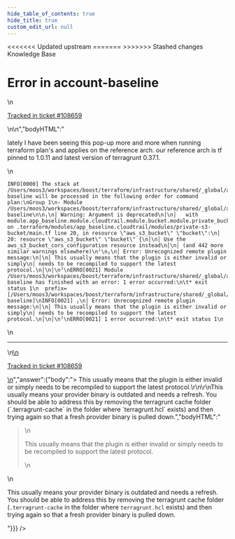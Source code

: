 ```yaml
---
hide_table_of_contents: true
hide_title: true
custom_edit_url: null
---
```



<head>
<<<<<<< Updated upstream
  <link rel="canonical" href="https://github.com/tnn-tnn-tnn-tnn-tnn-gruntwork-io/knowledge-base/discussions/434" />
=======
  <link rel="canonical" href="https://github.com/tnn-gruntwork-io/knowledge-base/discussions/434" />
>>>>>>> Stashed changes
</head>

<CenterLayout>
<span className="searchCategory">Knowledge Base</span>
<h1>Error in account-baseline</h1>
<GitHub discussion={{"id":"D_kwDOF8slf84APof0","number":434,"author":{"login":"moos3"},"title":"Error in account-baseline","body":"\nlately I have been seeing this pop-up more and more when running terraform plan's and applies on the reference arch. our reference arch is tf pinned to 1.0.11 and latest version of terragrunt 0.37.1. \r\n\r\n```\r\nINFO[0000] The stack at /Users/moos3/workspaces/boost/terraform/infrastructure/shared/_global/account-baseline will be processed in the following order for command plan:\r\nGroup 1\r\n- Module /Users/moos3/workspaces/boost/terraform/infrastructure/shared/_global/account-baseline\r\n\r\n╷\r\n│ Warning: Argument is deprecated\r\n│\r\n│   with module.app_baseline.module.cloudtrail.module.bucket.module.private_bucket.aws_s3_bucket.bucket,\r\n│   on .terraform/modules/app_baseline.cloudtrail/modules/private-s3-bucket/main.tf line 20, in resource \"aws_s3_bucket\" \"bucket\":\r\n│   20: resource \"aws_s3_bucket\" \"bucket\" {\r\n│\r\n│ Use the aws_s3_bucket_cors_configuration resource instead\r\n│\r\n│ (and 442 more similar warnings elsewhere)\r\n╵\r\n╷\r\n│ Error: Unrecognized remote plugin message:\r\n│\r\n│ This usually means that the plugin is either invalid or simply\r\n│ needs to be recompiled to support the latest protocol.\r\n│\r\n│\r\n╵\r\nERRO[0021] Module /Users/moos3/workspaces/boost/terraform/infrastructure/shared/_global/account-baseline has finished with an error: 1 error occurred:\r\n\t* exit status 1\r\n  prefix=[/Users/moos3/workspaces/boost/terraform/infrastructure/shared/_global/account-baseline]\r\nINFO[0021] ╷\r\n│ Error: Unrecognized remote plugin message:\r\n│\r\n│ This usually means that the plugin is either invalid or simply\r\n│ needs to be recompiled to support the latest protocol.\r\n│\r\n│\r\n╵\r\nERRO[0021] 1 error occurred:\r\n\t* exit status 1\r\n```\n\n---\n\n<ins datetime=\"2022-05-25T13:08:42Z\">\n  <p><a href=\"https://support.gruntwork.io/hc/requests/108659\">Tracked in ticket #108659</a></p>\n</ins>\n","bodyHTML":"<p dir=\"auto\">lately I have been seeing this pop-up more and more when running terraform plan's and applies on the reference arch. our reference arch is tf pinned to 1.0.11 and latest version of terragrunt 0.37.1.</p>\n<div class=\"snippet-clipboard-content notranslate position-relative overflow-auto\" data-snippet-clipboard-copy-content=\"INFO[0000] The stack at /Users/moos3/workspaces/boost/terraform/infrastructure/shared/_global/account-baseline will be processed in the following order for command plan:\nGroup 1\n- Module /Users/moos3/workspaces/boost/terraform/infrastructure/shared/_global/account-baseline\n\n╷\n│ Warning: Argument is deprecated\n│\n│   with module.app_baseline.module.cloudtrail.module.bucket.module.private_bucket.aws_s3_bucket.bucket,\n│   on .terraform/modules/app_baseline.cloudtrail/modules/private-s3-bucket/main.tf line 20, in resource &quot;aws_s3_bucket&quot; &quot;bucket&quot;:\n│   20: resource &quot;aws_s3_bucket&quot; &quot;bucket&quot; {\n│\n│ Use the aws_s3_bucket_cors_configuration resource instead\n│\n│ (and 442 more similar warnings elsewhere)\n╵\n╷\n│ Error: Unrecognized remote plugin message:\n│\n│ This usually means that the plugin is either invalid or simply\n│ needs to be recompiled to support the latest protocol.\n│\n│\n╵\nERRO[0021] Module /Users/moos3/workspaces/boost/terraform/infrastructure/shared/_global/account-baseline has finished with an error: 1 error occurred:\n\t* exit status 1\n  prefix=[/Users/moos3/workspaces/boost/terraform/infrastructure/shared/_global/account-baseline]\nINFO[0021] ╷\n│ Error: Unrecognized remote plugin message:\n│\n│ This usually means that the plugin is either invalid or simply\n│ needs to be recompiled to support the latest protocol.\n│\n│\n╵\nERRO[0021] 1 error occurred:\n\t* exit status 1\"><pre class=\"notranslate\"><code class=\"notranslate\">INFO[0000] The stack at /Users/moos3/workspaces/boost/terraform/infrastructure/shared/_global/account-baseline will be processed in the following order for command plan:\nGroup 1\n- Module /Users/moos3/workspaces/boost/terraform/infrastructure/shared/_global/account-baseline\n\n╷\n│ Warning: Argument is deprecated\n│\n│   with module.app_baseline.module.cloudtrail.module.bucket.module.private_bucket.aws_s3_bucket.bucket,\n│   on .terraform/modules/app_baseline.cloudtrail/modules/private-s3-bucket/main.tf line 20, in resource \"aws_s3_bucket\" \"bucket\":\n│   20: resource \"aws_s3_bucket\" \"bucket\" {\n│\n│ Use the aws_s3_bucket_cors_configuration resource instead\n│\n│ (and 442 more similar warnings elsewhere)\n╵\n╷\n│ Error: Unrecognized remote plugin message:\n│\n│ This usually means that the plugin is either invalid or simply\n│ needs to be recompiled to support the latest protocol.\n│\n│\n╵\nERRO[0021] Module /Users/moos3/workspaces/boost/terraform/infrastructure/shared/_global/account-baseline has finished with an error: 1 error occurred:\n\t* exit status 1\n  prefix=[/Users/moos3/workspaces/boost/terraform/infrastructure/shared/_global/account-baseline]\nINFO[0021] ╷\n│ Error: Unrecognized remote plugin message:\n│\n│ This usually means that the plugin is either invalid or simply\n│ needs to be recompiled to support the latest protocol.\n│\n│\n╵\nERRO[0021] 1 error occurred:\n\t* exit status 1\n</code></pre></div>\n<hr>\n<ins datetime=\"2022-05-25T13:08:42Z\">\n  <p dir=\"auto\"><a href=\"https://support.gruntwork.io/hc/requests/108659\" rel=\"nofollow\">Tracked in ticket #108659</a></p>\n</ins>","answer":{"body":"> This usually means that the plugin is either invalid or simply needs to be recompiled to support the latest protocol.\r\n\r\nThis usually means your provider binary is outdated and needs a refresh. You should be able to address this by removing the terragrunt cache folder (`.terragrunt-cache` in the folder where `terragrunt.hcl` exists) and then trying again so that a fresh provider binary is pulled down.","bodyHTML":"<blockquote>\n<p dir=\"auto\">This usually means that the plugin is either invalid or simply needs to be recompiled to support the latest protocol.</p>\n</blockquote>\n<p dir=\"auto\">This usually means your provider binary is outdated and needs a refresh. You should be able to address this by removing the terragrunt cache folder (<code class=\"notranslate\">.terragrunt-cache</code> in the folder where <code class=\"notranslate\">terragrunt.hcl</code> exists) and then trying again so that a fresh provider binary is pulled down.</p>"}}} />

</CenterLayout>
  

<!-- ##DOCS-SOURCER-START
{
  "sourcePlugin": "github-discussions",
  "hash": "4e08b112dea43f4f7931b4249526e5cd"
}
##DOCS-SOURCER-END -->
